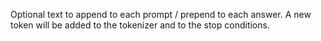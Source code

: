 Optional text to append to each prompt / prepend to each answer. A new token will be added to the tokenizer and to the stop conditions.